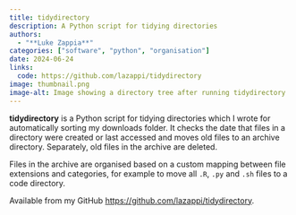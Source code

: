 ```yaml
---
title: tidydirectory
description: A Python script for tidying directories
authors:
  - "**Luke Zappia**"
categories: ["software", "python", "organisation"]
date: 2024-06-24
links:
  code: https://github.com/lazappi/tidydirectory
image: thumbnail.png
image-alt: Image showing a directory tree after running tidydirectory
---
```


**tidydirectory** is a Python script for tidying directories which I wrote for automatically sorting my downloads folder.
It checks the date that files in a directory were created or last accessed and moves old files to an archive directory.
Separately, old files in the archive are deleted.

Files in the archive are organised based on a custom mapping between file extensions and categories, for example to move all `.R`, `.py` and `.sh` files to a code directory.

Available from my GitHub <https://github.com/lazappi/tidydirectory>.
